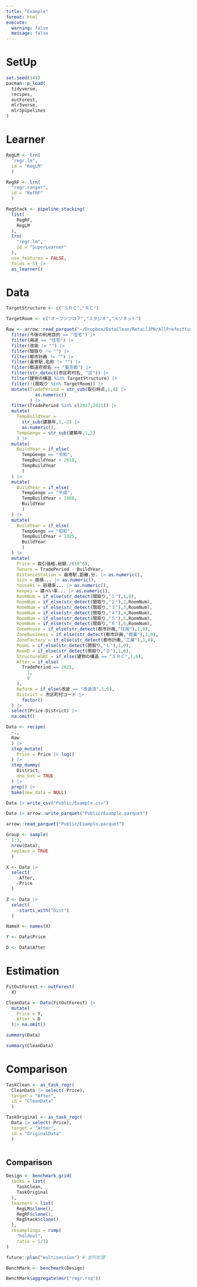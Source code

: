 ```yaml
---
title: "Example"
format: html
execute: 
  warning: false
  message: false
---
```


# SetUp

```r
set.seed(149)
pacman::p_load(
  tidyverse,
  recipes,
  outForest,
  mlr3verse,
  mlr3pipelines
)
```


# Learner

```r
RegLM <- lrn(
  "regr.lm",
  id = "RegLM"
  )

RegRF <- lrn(
  "regr.ranger",
  id = "RefRF"
  )

RegStack <- pipeline_stacking(
  list(
    RegRF,
    RegLM
  ), 
  lrn(
    "regr.lm",
    id = "SuperLearner"
  ),
  use_features = FALSE,
  folds = 5) |> 
  as_learner()
```


# Data

```r
TargetStructure <- c("ＳＲＣ","ＲＣ")

TargetRoom <- c("オープンフロア","スタジオ","メゾネット")

Raw <- arrow::read_parquet("~/Dropbox/DataClean/RetailJPN/AllPrefectture.parquet") |> 
  filter(今後の利用目的 == "住宅") |> 
  filter(用途 == "住宅") |> 
  filter(改装 != "") |> 
  filter(間取り != "") |> 
  filter(都市計画 != "") |> 
  filter(最寄駅.名称 != "") |> 
  filter(都道府県名 == "東京都") |> 
  filter(str_detect(市区町村名, "区")) |> 
  filter(建物の構造 %in% TargetStructure) |> 
  filter(!(間取り %in% TargetRoom)) |> 
  mutate(TradePeriod = str_sub(取引時点,1,4) |> 
           as.numeric()
         ) |> 
  filter(TradePeriod %in% c(2017,2021)) |> 
  mutate(
    TempBuildYear = 
      str_sub(建築年,3,-2) |> 
      as.numeric(),
    TempGengo = str_sub(建築年,1,2)
    ) |> 
  mutate(
    BuildYear = if_else(
      TempGengo == "令和",
      TempBuildYear + 2018,
      TempBuildYear
      )
  ) |> 
  mutate(
    BuildYear = if_else(
      TempGengo == "平成",
      TempBuildYear + 1988,
      BuildYear
      )
  ) |> 
  mutate(
    BuildYear = if_else(
      TempGengo == "昭和",
      TempBuildYear + 1925,
      BuildYear
      )
  ) |> 
  mutate(
    Price = 取引価格.総額./(10^6),
    Tenure = TradePeriod - BuildYear,
    DistanceStation = 最寄駅.距離.分. |> as.numeric(),
    Size = 面積... |> as.numeric(),
    Youseki = 容積率... |> as.numeric(),
    Kenpei = 建ぺい率... |> as.numeric(),
    RoomNum = if_else(str_detect(間取り,"１"),1,0),
    RoomNum = if_else(str_detect(間取り,"２"),2,RoomNum),
    RoomNum = if_else(str_detect(間取り,"３"),3,RoomNum),
    RoomNum = if_else(str_detect(間取り,"４"),4,RoomNum),
    RoomNum = if_else(str_detect(間取り,"５"),5,RoomNum),
    RoomNum = if_else(str_detect(間取り,"６"),6,RoomNum),
    ZoneHouse = if_else(str_detect(都市計画,"住居"),1,0),
    ZoneBusiness = if_else(str_detect(都市計画,"商業"),1,0),
    ZoneFactory = if_else(str_detect(都市計画,"工業"),1,0),
    RoomL = if_else(str_detect(間取り,"Ｌ"),1,0),
    RoomD = if_else(str_detect(間取り,"Ｄ"),1,0),
    StructureSRC = if_else(建物の構造 == "ＳＲＣ",1,0),
    After = if_else(
      TradePeriod == 2021,
        1,
        0
    ),
    Reform = if_else(改装 == "改装済",1,0),
    District = 市区町村コード |> 
      factor()
  ) |> 
  select(Price:District) |> 
  na.omit()

Data <- recipe(
  ~.,
  Raw
  ) |> 
  step_mutate(
    Price = Price |> log()
  ) |> 
  step_dummy(
    District,
    one_hot = TRUE
  ) |> 
  prep() |> 
  bake(new_data = NULL)

Data |> write_csv("Public/Example.csv")

Data |> arrow::write_parquet("Public/Example.parquet")

arrow::read_parquet("Public/Example.parquet")

Group <- sample(
  1:3,
  nrow(Data),
  replace = TRUE
  )

X <- Data |> 
  select(
    -After,
    -Price
  )

Z <- Data |> 
  select(
    -starts_with("Dist")
  )

NameX <- names(X)

Y <- Data$Price

D <- Data$After
```

# Estimation

```r
FitOutForest <- outForest(
  X)

CleanData <- Data(FitOutForest) |> 
  mutate(
    Price = Y,
    After = D
  )|> na.omit()

summary(Data)

summary(CleanData)
```


# Comparison

```r
TaskClean <- as_task_regr(
  CleanData |> select(-Price),
  target = "After",
  id = "CleanData"
  )

TaskOriginal <- as_task_regr(
  Data |> select(-Price),
  target = "After",
  id = "OriginalData"
  )



```


## Comparison

```r
Design <- benchmark_grid(
  tasks = list(
    TaskClean,
    TaskOriginal
  ),
  learners = list(
    RegLM$clone(),
    RegRF$clone(),
    RegStack$clone()
  ),
  resamplings = rsmp(
    "holdout",
    ratio = 1/3)
)

future::plan("multisession") # 並列処理

BenchMark <- benchmark(Design)

BenchMark$aggregate(msr("regr.rsq"))
```
